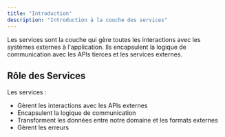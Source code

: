 ```yaml
---
title: "Introduction"
description: "Introduction à la couche des services"
---
```


<Info>
  Les services sont la couche qui gère toutes les interactions avec les systèmes
  externes à l'application. Ils encapsulent la logique de communication avec les
  APIs tierces et les services externes.
</Info>

## Rôle des Services

Les services :

- Gèrent les interactions avec les APIs externes
- Encapsulent la logique de communication
- Transforment les données entre notre domaine et les formats externes
- Gèrent les erreurs
